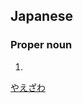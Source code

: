 ==Japanese==
{{ja-kanjitab|八|重|沢}}

===Proper noun===
{{ja-pos|proper|やえざわ}}

# {{surname|lang=ja}}

[[Category:Japanese surnames|やえざわ]]